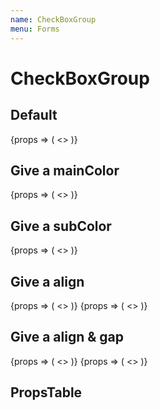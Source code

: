 ```yaml
---
name: CheckBoxGroup
menu: Forms
---
```



# CheckBoxGroup

## Default

<Playground>
  <ThemeProvider theme={LocalizeTheme}>
    <CheckBoxGroup groupName='localize'>
      {props => (
        <>
          <CheckBox
            {...props}
            item={{
              label: 'label',
              value: 'value',
            }}
            checked
          />
          <CheckBox
            {...props}
            item={{
              label: 'label',
              value: 'value',
            }}
            checked
          />
        </>
      )}
    </CheckBoxGroup>
  </ThemeProvider>
</Playground>

## Give a mainColor

<Playground>
  <ThemeProvider theme={LocalizeTheme}>
    <CheckBoxGroup
      groupName='localize2'
      mainColor='danger'
    >
      {props => (
        <>
          <CheckBox
            {...props}
            item={{
              label: 'label',
              value: 'value',
            }}
            checked
          />
          <CheckBox
            {...props}
            item={{
              label: 'label',
              value: 'value',
            }}
            checked
          />
        </>
      )}
    </CheckBoxGroup>
  </ThemeProvider>
</Playground>

## Give a subColor

<Playground>
  <ThemeProvider theme={LocalizeTheme}>
    <CheckBoxGroup
      groupName='localize3'
      mainColor='danger'
      subColor='yellow'
    >
      {props => (
        <>
          <CheckBox
            {...props}
            item={{
              label: 'label',
              value: 'value',
            }}
            checked
          />
          <CheckBox
            {...props}
            item={{
              label: 'label',
              value: 'value',
            }}
            checked
          />
        </>
      )}
    </CheckBoxGroup>
  </ThemeProvider>
</Playground>

## Give a align

<Playground>
  <ThemeProvider theme={LocalizeTheme}>
    <CheckBoxGroup
      groupName='localize4'
      mainColor='danger'
      align='vertical'
    >
      {props => (
        <>
          <CheckBox
            {...props}
            item={{
              label: 'label',
              value: 'value',
            }}
            checked
          />
          <CheckBox
            {...props}
            item={{
              label: 'label',
              value: 'value',
            }}
            checked
          />
        </>
      )}
    </CheckBoxGroup>
    <CheckBoxGroup
      groupName='localize7'
      mainColor='green'
      align='horizontal'
    >
      {props => (
        <>
          <CheckBox
            {...props}
            item={{
              label: 'label',
              value: 'value',
            }}
            checked
          />
          <CheckBox
            {...props}
            item={{
              label: 'label',
              value: 'value',
            }}
            checked
          />
        </>
      )}
    </CheckBoxGroup>
  </ThemeProvider>
</Playground>

## Give a align & gap

<Playground>
  <ThemeProvider theme={LocalizeTheme}>
    <CheckBoxGroup
      groupName='localize7'
      mainColor='black'
      align='horizontal'
      gap='30px'
    >
      {props => (
        <>
          <CheckBox
            {...props}
            item={{
              label: 'label',
              value: 'value',
            }}
            checked
          />
          <CheckBox
            {...props}
            item={{
              label: 'label',
              value: 'value',
            }}
            checked
          />
        </>
      )}
    </CheckBoxGroup>
    <CheckBoxGroup
      groupName='localize7'
      mainColor='sky'
      align='horizontal'
      gap='10em'
    >
      {props => (
        <>
          <CheckBox
            {...props}
            item={{
              label: 'label',
              value: 'value',
            }}
            checked
          />
          <CheckBox
            {...props}
            item={{
              label: 'label',
              value: 'value',
            }}
            checked
          />
          <CheckBox
            {...props}
            item={{
              label: 'label',
              value: 'value',
            }}
            checked
          />
        </>
      )}
    </CheckBoxGroup>
  </ThemeProvider>
</Playground>

## PropsTable

<Props of={CheckBoxGroup} />
